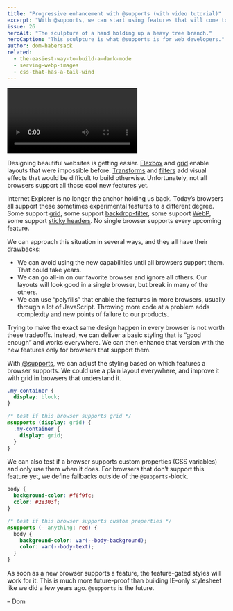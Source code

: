 ```yaml
---
title: "Progressive enhancement with @supports (with video tutorial)"
excerpt: "With @supports, we can start using features that will come to CSS soon in supporting browsers today."
issue: 26
heroAlt: "The sculpture of a hand holding up a heavy tree branch."
heroCaption: "This sculpture is what @supports is for web developers."
author: dom-habersack
related:
  - the-easiest-way-to-build-a-dark-mode
  - serving-webp-images
  - css-that-has-a-tail-wind
---
```

<div className="mb-6">
  <Video youtubeId="Yzmj7-Wy95M" />
</div>

Designing beautiful websites is getting easier. [Flexbox](https://developer.mozilla.org/en-US/docs/Web/CSS/CSS_Flexible_Box_Layout) and [grid](https://developer.mozilla.org/en-US/docs/Web/CSS/CSS_Grid_Layout) enable layouts that were impossible before. [Transforms](https://developer.mozilla.org/en-US/docs/Web/CSS/CSS_Transforms) and [filters](https://developer.mozilla.org/en-US/docs/Web/CSS/filter) add visual effects that would be difficult to build otherwise. Unfortunately, not all browsers support all those cool new features yet.

Internet Explorer is no longer the anchor holding us back. Today’s browsers all support these sometimes experimental features to a different degree. Some support [grid](https://caniuse.com/#feat=css-grid), some support [backdrop-filter](https://caniuse.com/#feat=css-backdrop-filter), some support [WebP](https://caniuse.com/#feat=webp), some support [sticky headers](https://caniuse.com/#feat=css-sticky). No single browser supports every upcoming feature.

We can approach this situation in several ways, and they all have their drawbacks:

- We can avoid using the new capabilities until all browsers support them. That could take years.
- We can go all-in on our favorite browser and ignore all others. Our layouts will look good in a single browser, but break in many of the others.
- We can use “polyfills” that enable the features in more browsers, usually through a lot of JavaScript. Throwing more code at a problem adds complexity and new points of failure to our products.

Trying to make the exact same design happen in every browser is not worth these tradeoffs. Instead, we can deliver a basic styling that is “good enough” and works everywhere. We can then enhance that version with the new features only for browsers that support them.

With [@supports](https://developer.mozilla.org/en-US/docs/Web/CSS/@supports), we can adjust the styling based on which features a browser supports. We could use a plain layout everywhere, and improve it with grid in browsers that understand it.

```css
.my-container {
  display: block;
}

/* test if this browser supports grid */
@supports (display: grid) {
  .my-container {
    display: grid;
  }
}
```

We can also test if a browser supports custom properties (CSS variables) and only use them when it does. For browsers that don’t support this feature yet, we define fallbacks outside of the `@supports`-block.

```css
body {
  background-color: #f6f9fc;
  color: #28303f;
}

/* test if this browser supports custom properties */
@supports (--anything: red) {
  body {
    background-color: var(--body-background);
    color: var(--body-text);
  }
}
```

As soon as a new browser supports a feature, the feature-gated styles will work for it. This is much more future-proof than building IE-only stylesheet like we did a few years ago. `@supports` is the future.

– Dom
